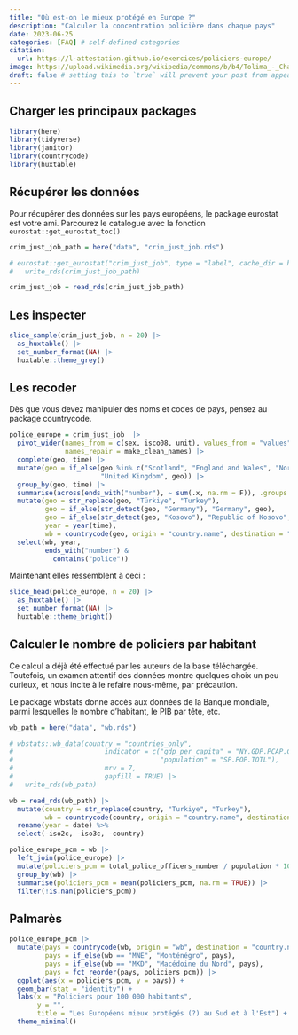 ```yaml
---
title: "Où est-on le mieux protégé en Europe ?"
description: "Calculer la concentration policière dans chaque pays"
date: 2023-06-25
categories: [FAQ] # self-defined categories
citation: 
  url: https://l-attestation.github.io/exercices/policiers-europe/
image: https://upload.wikimedia.org/wikipedia/commons/b/b4/Tolima_-_Champ_de_sorgho.JPG
draft: false # setting this to `true` will prevent your post from appearing on your listing page until you're ready!
---
```


## Charger les principaux packages

```r
library(here)
library(tidyverse)
library(janitor)
library(countrycode)
library(huxtable)
```

## Récupérer les données

::: {.callout-tip}
Pour récupérer des données sur les pays européens, le package eurostat est votre ami.
Parcourez le catalogue avec la fonction `eurostat::get_eurostat_toc()`
:::


```r
crim_just_job_path = here("data", "crim_just_job.rds")

# eurostat::get_eurostat("crim_just_job", type = "label", cache_dir = here("data")) |> 
#   write_rds(crim_just_job_path)

crim_just_job = read_rds(crim_just_job_path)
```

## Les inspecter

```r
slice_sample(crim_just_job, n = 20) |> 
  as_huxtable() |> 
  set_number_format(NA) |> 
  huxtable::theme_grey()
```

## Les recoder

::: {.callout-tip}
Dès que vous devez manipuler des noms et codes de pays, pensez au package countrycode.
:::

```r
police_europe = crim_just_job  |> 
  pivot_wider(names_from = c(sex, isco08, unit), values_from = "values",
              names_repair = make_clean_names) |>
  complete(geo, time) |>
  mutate(geo = if_else(geo %in% c("Scotland", "England and Wales", "Northern Ireland (UK)"),
                       "United Kingdom", geo)) |>
  group_by(geo, time) |>
  summarise(across(ends_with("number"), ~ sum(.x, na.rm = F)), .groups = "drop") |>
  mutate(geo = str_replace(geo, "Türkiye", "Turkey"),
         geo = if_else(str_detect(geo, "Germany"), "Germany", geo),
         geo = if_else(str_detect(geo, "Kosovo"), "Republic of Kosovo", geo),
         year = year(time),
         wb = countrycode(geo, origin = "country.name", destination = "wb")) |>
  select(wb, year,
         ends_with("number") &
           contains("police"))
```

Maintenant elles ressemblent à ceci :

```r
slice_head(police_europe, n = 20) |> 
  as_huxtable() |> 
  set_number_format(NA) |> 
  huxtable::theme_bright()
```

## Calculer le nombre de policiers par habitant

Ce calcul a déjà été effectué par les auteurs de la base téléchargée. Toutefois, un examen attentif des données montre quelques choix un peu curieux, et nous incite à le refaire nous-même, par précaution.

::: {.callout-tip}
Le package wbstats donne accès aux données de la Banque mondiale, parmi lesquelles le nombre d'habitant, le PIB par tête, etc.
:::

```r
wb_path = here("data", "wb.rds")

# wbstats::wb_data(country = "countries_only",
#                       indicator = c("gdp_per_capita" = "NY.GDP.PCAP.CD",
#                                     "population" = "SP.POP.TOTL"),
#                       mrv = 7,
#                       gapfill = TRUE) |> 
#   write_rds(wb_path)

wb = read_rds(wb_path) |> 
  mutate(country = str_replace(country, "Turkiye", "Turkey"),
         wb = countrycode(country, origin = "country.name", destination = "wb")) %>%
  rename(year = date) %>%
  select(-iso2c, -iso3c, -country)

police_europe_pcm = wb |> 
  left_join(police_europe) |> 
  mutate(policiers_pcm = total_police_officers_number / population * 100000) |> 
  group_by(wb) |> 
  summarise(policiers_pcm = mean(policiers_pcm, na.rm = TRUE)) |> 
  filter(!is.nan(policiers_pcm))
```

## Palmarès

```r
police_europe_pcm |> 
  mutate(pays = countrycode(wb, origin = "wb", destination = "country.name.fr"),
         pays = if_else(wb == "MNE", "Monténégro", pays),
         pays = if_else(wb == "MKD", "Macédoine du Nord", pays),
         pays = fct_reorder(pays, policiers_pcm)) |> 
  ggplot(aes(x = policiers_pcm, y = pays)) +
  geom_bar(stat = "identity") +
  labs(x = "Policiers pour 100 000 habitants",
       y = "",
       title = "Les Européens mieux protégés (?) au Sud et à l'Est") +
  theme_minimal()
```

